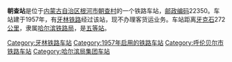 {{noteTA
|1=zh-cn:始发车次; zh-hk:列車班次;
|2=zh-cn:车次; zh-hk:班次;
}}
{{Infobox China railway station 
|车站名称 = 朝查站
|车站名称拼音 = 
|车站地址 = [[内蒙古自治区|内蒙古自治区]][[根河市|根河市]]
|归属 = [[哈尔滨铁路局|哈尔滨铁路局]]
|车站等级 = [[五等站_(中铁)|五等站]]
|线路 = [[牙林铁路|牙林铁路]]
}}
'''朝查站'''是位于[[内蒙古自治区|内蒙古自治区]][[根河市|根河市]][[朝查村|朝查村]]的一个铁路车站，[[邮政编码|邮政编码]]22350。车站建于1957年，有[[牙林铁路|牙林铁路]]经过该站，现不办理客货运业务。车站距离[[牙克石|牙克石]]272[[公里|公里]]，隶属[[哈尔滨铁路局|哈尔滨铁路局]]，是[[五等站_(中铁)|五等站]]。

{{start rail box}}
{{s-inop|[[根河站|根河站]]}}
{{s-line|[[牙林铁路|牙林铁路]]}}
{{s-inop|[[朝中站|朝中站]]}}
{{end box}}
{{牙林铁路}}
{{铁路车站小作品}}
{{内蒙古小作品}}

[[Category:牙林铁路车站|Category:牙林铁路车站]]
[[Category:1957年启用的铁路车站|Category:1957年启用的铁路车站]]
[[Category:呼伦贝尔市铁路车站|Category:呼伦贝尔市铁路车站]]
[[Category:哈尔滨局集团车站|Category:哈尔滨局集团车站]]